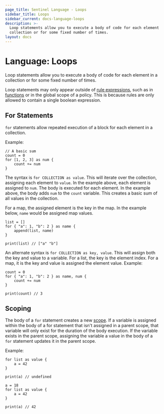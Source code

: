 ```yaml
---
page_title: Sentinel Language - Loops
sidebar_title: Loops
sidebar_current: docs-language-loops
description: >-
  Loop statements allow you to execute a body of code for each element in a
  collection or for some fixed number of times.
layout: docs
---
```


# Language: Loops

Loop statements allow you to execute a body of code for each element in
a collection or for some fixed number of times.

Loop statements may only appear outside of
[rule expressions](/sentinel/language/rules), such as in
[functions](/sentinel/docs/language/functions.html) or in the global scope
of a policy. This is because rules are only allowed to contain a single
boolean expression.

## For Statements

`for` statements allow repeated execution of a block for each
element in a collection.

Example:

```sentinel
// A basic sum
count = 0
for [1, 2, 3] as num {
	count += num
}
```

The syntax is `for COLLECTION as value`. This will iterate over the
collection, assigning each element to `value`. In the example above,
each element is assigned to `num`. The body is executed for each element.
In the example above, the body adds `num` to the `count` variable. This
creates a basic sum of all values in the collection.

For a map, the assigned element is the key in the map. In the example
below, `name` would be assigned map values.

```sentinel
list = []
for { "a": 1, "b": 2 } as name {
	append(list, name)
}

print(list) // ["a" "b"]
```

An alternate syntax is `for COLLECTION as key, value`. This will assign
both the key and value to a variable. For a list, the key is the element
index. For a map, it is the key and value is assigned the element value.
Example:

```sentinel
count = 0
for { "a": 1, "b": 2 } as name, num {
	count += num
}

print(count) // 3
```

## Scoping

The body of a `for` statement creates a new
[scope](/sentinel/language/scope). If a variable is assigned within
the body of a for statement that isn't assigned in a parent scope,
that variable will only exist for the duration of the body execution.
If the variable exists in the parent scope, assigning the variable a
value in the body of a `for` statement updates it in the parent
scope.

Example:

```sentinel
for list as value {
	a = 42
}

print(a) // undefined
```

```sentinel
a = 18
for list as value {
	a = 42
}

print(a) // 42
```
